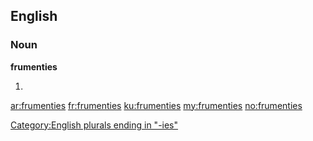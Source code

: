 ==English==

===Noun===
'''frumenties'''

# {{plural of|frumenty}}

[[Category:English plurals ending in "-ies"]]

[[ar:frumenties]]
[[fr:frumenties]]
[[ku:frumenties]]
[[my:frumenties]]
[[no:frumenties]]